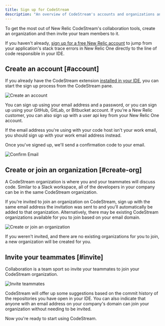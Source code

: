 ```yaml
---
title: Sign up for CodeStream
description: "An overview of CodeStream's accounts and organizations and how to set those up for your team."
---
```


To get the most out of New Relic CodeStream's collaboration tools, create an
organization and then invite your team members to it. 

If you haven't already, [sign up for a free New Relic
account](https://newrelic.com/signup) to jump from your application's stack
trace errors in New Relic One directly to the line of code responsible in your
IDE.

## Create an account [#account]

If you already have the CodeStream extension [installed in your
IDE](/docs/codestream/start-here/install-codestream), you can start the sign up
process from the CodeStream pane.

![Create an account](./images/CreateAnAccount6.png)

You can sign up using your email address and a password, or you can sign up using
your GitHub, GitLab, or Bitbucket account. If you're a New Relic customer, you can also sign up with a user api
key from your New Relic One account.

If the email address you're using with your code host isn't your work email, you
should sign up with your work email address instead.

Once you've signed up, we'll send a confirmation code to your email.

![Confirm Email](./images/EmailConfirmation1.png)

## Create or join an organization [#create-org]

A CodeStream organization is where you and your teammates will discuss code.
Similar to a Slack workspace, all of the developers in your company can be in
the same CodeStream organization. 

If you're invited to join an organization on CodeStream, sign up with the same
email address the invitation was sent to and you'll automatically be added to
that organization. Alternatively, there may be existing CodeStream organizations
available for you to join based on your email domain.

![Create or join an organization](./images/CreateOrJoinOrg.png)

If you weren't invited, and there are no existing organizations for you to join,
a new organization will be created for you.

## Invite your teammates [#invite]

Collaboration is a team sport so invite your teammates to join your CodeStream
organization.

![Invite teammates](./images/InviteTeammates.png)

CodeStream will offer up some suggestions based on the commit history of the
repositories you have open in your IDE. You can also indicate that anyone with
an email address on your company's domain can join your organization without
needing to be invited.

Now you're ready to start using CodeStream.